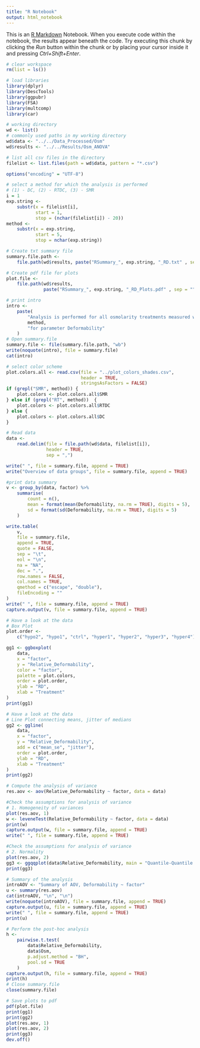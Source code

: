 ---
title: "R Notebook"
output: html_notebook
---

This is an [R Markdown](http://rmarkdown.rstudio.com) Notebook. When you execute code within the notebook, the results appear beneath the code.
Try executing this chunk by clicking the *Run* button within the chunk or by placing your cursor inside it and pressing *Ctrl+Shift+Enter*.

```{r}
# clear workspace
rm(list = ls())

# load libraries
library(dplyr)
library(DescTools)
library(ggpubr)
library(FSA)
library(multcomp)
library(car)

# working directory
wd <- list()
# commonly used paths in my working directory
wd$data <- "../../Data_Processed/Osm"
wd$results <- "../../Results/Osm_ANOVA"

# list all csv files in the directory
filelist <- list.files(path = wd$data, pattern = "*.csv")

options("encoding" = "UTF-8")
```

```{r}
# select a method for which the analysis is performed
# (1) - DC, (2) - RTDC, (3) - SMR
i = 1
exp.string <-
    substr(x = filelist[i],
           start = 1,
           stop = (nchar(filelist[i]) - 20))
method <-
    substr(x = exp.string,
           start = 5,
           stop = nchar(exp.string))

# Create txt summary file
summary.file.path <-
    file.path(wd$results, paste("RSummary_", exp.string, "_RD.txt" , sep = ""))

# Create pdf file for plots
plot.file <-
    file.path(wd$results,
              paste("RSummary_", exp.string, "_RD_Plots.pdf" , sep = ""))

# print intro
intro <-
    paste(
        "Analysis is performed for all osmolarity treatments measured with",
        method,
        "for parameter Deformability"
    )
# Open summary.file
summary.file <- file(summary.file.path, "wb")
write(noquote(intro), file = summary.file)
cat(intro)

# select color scheme
plot.colors.all <- read.csv(file = "../plot_colors_shades.csv",
                            header = TRUE,
                            stringsAsFactors = FALSE)
if (grepl("SMR", method)) {
    plot.colors <- plot.colors.all$SMR
} else if (grepl("RT", method))  {
    plot.colors <- plot.colors.all$RTDC
} else {
    plot.colors <- plot.colors.all$DC
}

```

```{r}
# Read data
data <-
    read.delim(file = file.path(wd$data, filelist[i]),
               header = TRUE,
               sep = ",")

write(" ", file = summary.file, append = TRUE)
write("Overview of data groups", file = summary.file, append = TRUE)

#print data summary
v <- group_by(data, factor) %>%
    summarise(
        count = n(),
        mean = format(mean(Deformability, na.rm = TRUE), digits = 5),
        sd = format(sd(Deformability, na.rm = TRUE), digits = 5)
    )

write.table(
    v,
    file = summary.file,
    append = TRUE,
    quote = FALSE,
    sep = "\t",
    eol = "\n",
    na = "NA",
    dec = ".",
    row.names = FALSE,
    col.names = TRUE,
    qmethod = c("escape", "double"),
    fileEncoding = ""
)
write(" ", file = summary.file, append = TRUE)
capture.output(v, file = summary.file, append = TRUE)
```


```{r}
# Have a look at the data
# Box Plot
plot.order <-
    c("hypo2", "hypo1", "ctrl", "hyper1", "hyper2", "hyper3", "hyper4")

gg1 <- ggboxplot(
    data,
    x = "factor",
    y = "Relative_Deformability",
    color = "factor",
    palette = plot.colors,
    order = plot.order,
    ylab = "RD",
    xlab = "Treatment"
)
print(gg1)
```

```{r}
# Have a look at the data
# Line Plot connecting means, jitter of medians
gg2 <- ggline(
    data,
    x = "factor",
    y = "Relative_Deformability",
    add = c("mean_se", "jitter"),
    order = plot.order,
    ylab = "RD",
    xlab = "Treatment"
)
print(gg2)
```

```{r}
# Compute the analysis of variance
res.aov <- aov(Relative_Deformability ~ factor, data = data)

#Check the assumptions for analysis of variance
# 1. Homogeneity of variances
plot(res.aov, 1)
w <- leveneTest(Relative_Deformability ~ factor, data = data)
print(w)
capture.output(w, file = summary.file, append = TRUE)
write(" ", file = summary.file, append = TRUE)
```

```{r}
#Check the assumptions for analysis of variance
# 2. Normality
plot(res.aov, 2)
gg3 <- ggqqplot(data$Relative_Deformability, main = "Quantile-Quantile Plot, ggqqplot")
print(gg3)
```

```{r}
# Summary of the analysis
introAOV <- "Summary of AOV, Deformability ~ factor"
u <- summary(res.aov)
cat(introAOV, "\n", "\n")
write(noquote(introAOV), file = summary.file, append = TRUE)
capture.output(u, file = summary.file, append = TRUE)
write(" ", file = summary.file, append = TRUE)
print(u)
```

```{r}
# Perform the post-hoc analysis
h <-
    pairwise.t.test(
        data$Relative_Deformability,
        data$Osm,
        p.adjust.method = "BH",
        pool.sd = TRUE
    )
capture.output(h, file = summary.file, append = TRUE)
print(h)
# Close summary.file
close(summary.file)
```

```{r}
# Save plots to pdf
pdf(plot.file)
print(gg1)
print(gg2)
plot(res.aov, 1)
plot(res.aov, 2)
print(gg3)
dev.off()
```
